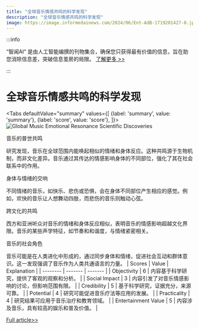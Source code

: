 ```yaml
---
title: "全球音乐情感共鸣的科学发现"
description: "全球音乐情感共鸣的科学发现"
image: https://image.informedainews.com/2024/06/Ent-AdB-1719201427-0.jpg
---
```



:::info

“智闻AI“ 是由人工智能编撰的刊物集合，确保您只获得最有价值的信息，旨在助您消除信息差，突破信息茧房的局限。  [了解更多 >>](/)

:::

# 全球音乐情感共鸣的科学发现


<Tabs
	defaultValue="summary"
	values={[
	{label: 'summary', value: 'summary'},
	{label: 'score', value: 'score'},
]}>
<TabItem value="summary">
<img
  src="https://image.informedainews.com/2024/06/Ent-AdB-1719201427-0.jpg"
  alt="Global Music Emotional Resonance Scientific Discoveries"
/>



音乐的普世共鸣

研究发现，音乐在全球范围内能唤起相似的情绪和身体反应。这种共鸣源于生物机制，而非文化差异。音乐通过其传达的情感影响身体的不同部位，强化了其在社会联系中的作用。

身体与情绪的交响

不同情绪的音乐，如快乐、悲伤或恐惧，会在身体不同部位产生相应的感觉。例如，欢快的音乐让人想舞动四肢，而悲伤的音乐则触动心弦。

跨文化的共鸣

西方和亚洲听众对音乐的情绪和身体反应相似，表明音乐的情感影响超越文化界限。音乐的某些声学特征，如节奏和和谐度，与情绪紧密相关。

音乐的社会角色

音乐可能是在人类进化中形成的，通过同步身体和情绪，促进社会互动和群体意识。这一发现强调了音乐作为人类共通语言的力量。
</TabItem>
<TabItem value="score">
	| Scores     | Value   | Explanation |
	| -------- | ------- | ------- |
	| Objectivity  | 6    | 内容基于科学研究，提供了客观的观察和分析。    |
	| Social Impact | 3     | 内容引发了对音乐情感影响的讨论，但影响范围有限。    |
	| Credibility    | 5    | 基于科学研究，证据充分，来源可靠。    |
	| Potential    | 4    | 研究可能促进音乐疗法等应用的发展。    |
	| Practicality    | 4    | 研究结果可应用于音乐治疗和教育领域。    |
	| Entertainment Value    | 5    | 内容涉及音乐，具有较高的娱乐和普及价值。    |
</TabItem>
</Tabs>

[Full article>>](https://www.cnbeta.com.tw/articles/science/1435778.htm)
